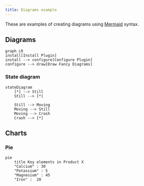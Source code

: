 ```yaml
---
title: Diagrams example
---
```


These are examples of creating diagrams using [Mermaid][] syntax.

## Diagrams

```mermaid
graph LR
install[Install Plugin]
install --> configure[Configure Plugin]
configure --> draw[Draw Fancy Diagrams]
```

### State diagram

```mermaid
stateDiagram
    [*] --> Still
    Still --> [*]

    Still --> Moving
    Moving --> Still
    Moving --> Crash
    Crash --> [*]
```

## Charts

### Pie

```mermaid
pie
    title Key elements in Product X
    "Calcium" : 30
    "Potassium" : 5
    "Magnesium" : 45
    "Iron" :  20
```

[mermaid]: http://mermaid-js.github.io/mermaid/#/
